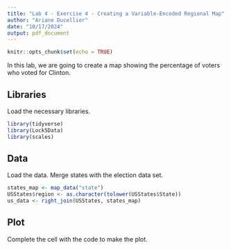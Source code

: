 ```yaml
---
title: "Lab 4 - Exercise 4 - Creating a Variable-Encoded Regional Map"
author: "Ariane Ducellier"
date: "10/17/2024"
output: pdf_document
---
```


```r
knitr::opts_chunk$set(echo = TRUE)
```

In this lab, we are going to create a map showing the percentage of voters who voted for Clinton.

## Libraries

Load the necessary libraries.

```r
library(tidyverse)
library(Lock5Data)
library(scales)
```

## Data

Load the data. Merge states with the election data set.

```r
states_map <- map_data("state")
USStates$region <- as.character(tolower(USStates$State))
us_data <- right_join(USStates, states_map)
```

## Plot

Complete the cell with the code to make the plot.

```r
```
